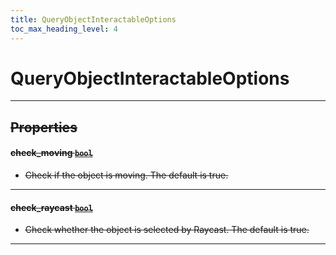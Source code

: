 ```yaml
---
title: QueryObjectInteractableOptions
toc_max_heading_level: 4
---
```


# QueryObjectInteractableOptions <s generated />

<hr class="solid" />  <s generated />

## Properties <s generated />

#### check_moving [`bool`]( https://docs.python.org/3.9/library/stdtypes.html?highlight=int#boolean-values) <s generated />

- Check if the object is moving. The default is true.

<hr class="solid" />  <s generated />

#### check_raycast [`bool`]( https://docs.python.org/3.9/library/stdtypes.html?highlight=int#boolean-values) <s generated />

- Check whether the object is selected by Raycast. The default is true.

<hr class="solid" />  <s generated />

